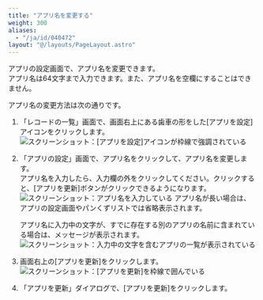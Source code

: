 ```yaml
---
title: "アプリ名を変更する"
weight: 300
aliases:
  - "/ja/id/040472"
layout: "@/layouts/PageLayout.astro"
---
```




アプリの設定画面で、アプリ名を変更できます。  
アプリ名は64文字まで入力できます。また、アプリ名を空欄にすることはできません。

アプリ名の変更方法は次の通りです。

1. 「レコードの一覧」画面で、画面右上にある歯車の形をした[アプリを設定]アイコンをクリックします。  
   <Img src="/k/kintone/img/settings_new_icon.png" alt="スクリーンショット：[アプリを設定]アイコンが枠線で強調されている" />

1. 「アプリの設定」画面で、アプリ名をクリックして、アプリ名を変更します。  
  アプリ名を入力したら、入力欄の外をクリックしてください。クリックすると、[アプリを更新]ボタンがクリックできるようになります。  
   <Img src="/k/kintone/img-ja/app_changename_01.png" alt="スクリーンショット：アプリ名を入力している" />
  アプリ名が長い場合は、アプリの設定画面やパンくずリストでは省略表示されます。

   <Hint>

   アプリ名に入力中の文字が、すでに存在する別のアプリの名前に含まれている場合は、メッセージが表示されます。  
   <Img src="/k/kintone/img-ja/app_changename_03.png" alt="スクリーンショット：入力中の文字を含むアプリの一覧が表示されている" />

   
   </Hint>

1. 画面右上の[アプリを更新]をクリックします。  
   <Img src="/k/kintone/img-ja/app_changename_06.png" alt="スクリーンショット：[アプリを更新]を枠線で囲んでいる" />

1. 「アプリを更新」ダイアログで、[アプリを更新]をクリックします。
